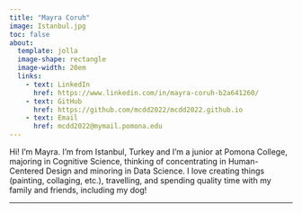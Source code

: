 ```yaml
---
title: "Mayra Coruh"
image: Istanbul.jpg
toc: false
about: 
  template: jolla
  image-shape: rectangle 
  image-width: 20em
  links:
    - text: LinkedIn
      href: https://www.linkedin.com/in/mayra-coruh-b2a641260/
    - text: GitHub
      href: https://github.com/mcdd2022/mcdd2022.github.io
    - text: Email
      href: mcdd2022@mymail.pomona.edu
---
```


Hi! I'm Mayra. I'm from Istanbul, Turkey and I'm a junior at Pomona College, majoring in Cognitive Science, thinking of concentrating in Human-Centered Design and minoring in Data Science. I love creating things (painting, collaging, etc.), travelling, and spending quality time with my family and friends, including my dog!

---

